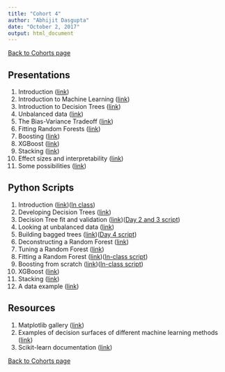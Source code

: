 ```yaml
---
title: "Cohort 4"
author: "Abhijit Dasgupta"
date: "October 2, 2017"
output: html_document
---
```


[Back to Cohorts page](../cohorts.html)

## Presentations

1. Introduction (<a href = "../present/Introduction.html" target="_blank">link</a>)
2. Introduction to Machine Learning ([link](../present/IntroToML.pdf))
3. Introduction to Decision Trees (<a href="../present/DTSlides.html" target="_blank">link</a>)
4. Unbalanced data (<a href='../present/Unbalanced.html' target = '_blank'>link</a>)
5. The Bias-Variance Tradeoff (<a href = "../present/BiasVariance.html" target = "_blank">link</a>)
6. Fitting Random Forests (<a href = "../present/RFFit.html" target="_blank">link</a>)
7. Boosting (<a href = "../present/boost.html" target="_blank">link</a>)
8. XGBoost (<a href="../present/xgboost.html" target="_blank">link</a>)
7. Stacking (<a href="../present/stacking.html" target = "_blank">link</a>)
8. Effect sizes and interpretability (<a href="http://webbedfeet.github.io/Dartmouth2" target='_blank'>link</a>)
9. Some possibilities (<a href="http://webbedfeet.github.io/Dartmouth3" target="_blank">link</a>)


## Python Scripts

1. Introduction ([link](../scripts/Introduction.py))([In class](cohort4day1.py))
2. Developing Decision Trees ([link](../scripts/MyDT.py))
2. Decision Tree fit and validation ([link](../scripts/DTImplementation.py))([Day 2 and 3 script](cohort4day2.py))
4. Looking at unbalanced data ([link](../scripts/unbalanced.py))
5. Building bagged trees ([link](../scripts/RFIntro.py))([Day 4 script](cohort4day4.py))
6. Deconstructing a Random Forest ([link](../scripts/RFDeconstructed.py))
7. Tuning a Random Forest ([link](../scripts/RFTuning.py))
8. Fitting a Random Forest ([link](../scripts/RFClassReg.py))([In-class script](cohort4day5.py))
9. Boosting from scratch ([link](../scripts/boosting.py))([In-class script](cohort4day6.py))
10. XGBoost ([link](../scripts/xgboost.py))
8. Stacking ([link](../scripts/stacking.py))
11. A data example ([link](../scripts/examples.py))


## Resources

1. Matplotlib gallery (<a href = "https://matplotlib.org/gallery.html" target = "_blank">link</a>)
2. Examples of decision surfaces of different machine learning methods (<a href="http://scikit-learn.org/stable/auto_examples/classification/plot_classifier_comparison.html" target="_blank">link</a>)
3. Scikit-learn documentation (<a href = "http://scikit-learn.org" target="_blank">link</a>)

[Back to Cohorts page](../cohorts.html)